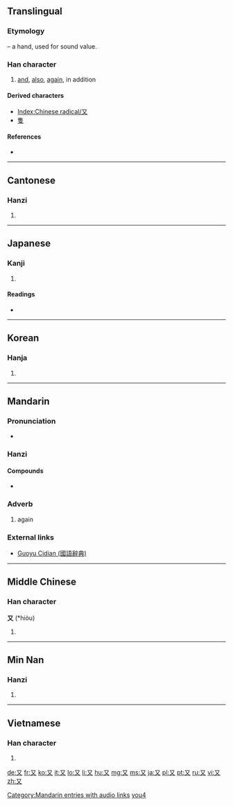 {{also|攵|文|ヌ}}
==Translingual==
{{stroke order|strokes=2}}
{{stroke order|type=animate}}
===Etymology===
{{liushu|p}} – a hand, used for sound value.

{{Han etyl}}

===Han character===
{{Han char|rn=29|rad=又|as=00|sn=2|four=1740<sub>0</sub>|canj=弓大 (NK)}}

# [[and]], [[also]], [[again]], in addition

====Derived characters====
* [[Index:Chinese radical/又]]
* [[隻]]

====References====
* {{Han ref|kx=0164.430|dkj=03115|dj=0374.140|hdz=10390.010|uh=53C8|ud=21448|bh=A453|bd=42067}}

----

==Cantonese==

===Hanzi===
{{yue-hanzi|jyut=[[jau6]]|y=[[yau6]]}}

# {{defn|lang=yue|sort=又00}}

----

==Japanese==

===Kanji===
{{ja-kanji|grade=7|rs=又00}}

# {{defn|lang=ja|sort=又00}}

====Readings====
* {{ja-readings|on=[[ゆう]] (yū)|kun=[[また]] (mata)}}

----

==Korean==

===Hanja===
{{ko-hanja|hangeul=우|rv=u|mr=u}}

# {{defn|lang=ko|sort=又00}}

----

==Mandarin==
{{zh-hanzi|[[又]]}}

===Pronunciation===
* {{audio|zh-yòu.ogg|audio}}

===Hanzi===
{{cmn-hanzi|pin=[[yòu]] ([[you4]])|wg=yu<sup>4</sup>}}

====Compounds====
{{top2}}
* {{zh-ts|又好笑，又好氣|又好笑，又好气}}
{{mid2}}
{{bottom}}

===Adverb===
{{cmn-adv|ts|pin=yòu|pint=you4|rs=又00}}

# {{Beginning Mandarin|lang=zh-tw|skey=又00}} again

===External links===
* [http://140.111.34.46/cgi-bin/dict/GetContent.cgi?Database=dict&DocNum=148095&GraphicWord=yes&QueryString=%A4S Guoyu Cidian (國語辭典)]

[[Category:Mandarin entries with audio links]]
[[Category:zh-cn:Beginning Mandarin|you4]]

----

==Middle Chinese==

===Han character===
'''又''' (*hiòu)<!--asterisk signifies that this is a reconstructed pronunciation-->

# {{defn|lang=zhx-mid|sort=又00}}

----

==Min Nan==

===Hanzi===
{{nan-hanzi|poj=iū (iu<sup>7</sup>)}}

# {{defn|lang=nan}}

----

==Vietnamese==

===Han character===
{{vi-hantu|[[hựu]], [[lại]]|rs=又00}}

# {{defn|lang=vi|sort=又00}}

[[de:又]]
[[fr:又]]
[[ko:又]]
[[it:又]]
[[lo:又]]
[[li:又]]
[[hu:又]]
[[mg:又]]
[[ms:又]]
[[ja:又]]
[[pl:又]]
[[pt:又]]
[[ru:又]]
[[vi:又]]
[[zh:又]]
